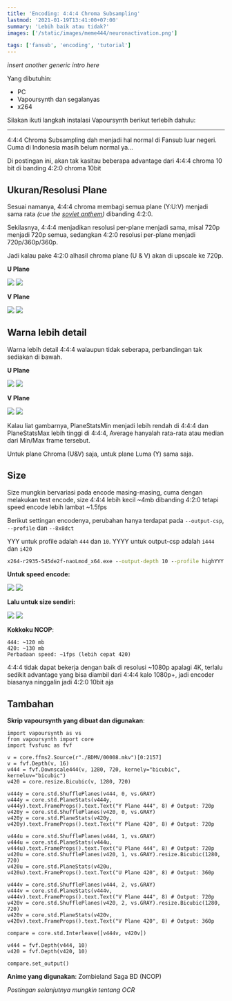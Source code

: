 ```yaml
---
title: 'Encoding: 4:4:4 Chroma Subsampling'
lastmod: '2021-01-19T13:41:00+07:00'
summary: 'Lebih baik atau tidak?'
images: ['/static/images/meme444/neuronactivation.png']

tags: ['fansub', 'encoding', 'tutorial']
---
```


_insert another generic intro here_

<!--more-->

Yang dibutuhin:

- PC
- Vapoursynth dan segalanyas
- x264

Silakan ikuti langkah instalasi Vapoursynth berikut terlebih dahulu:

<Gist id="6f8583c32a8f23e367688ebac0c9d0e0" />

---

4:4:4 Chroma Subsampling dah menjadi hal normal di Fansub luar negeri. Cuma di Indonesia masih belum normal ya...

Di postingan ini, akan tak kasitau beberapa advantage dari 4:4:4 chroma 10 bit di banding 4:2:0 chroma 10bit

## Ukuran/Resolusi Plane

Sesuai namanya, 4:4:4 chroma membagi semua plane (Y:U:V) menjadi sama rata _(cue the [soviet anthem](https://www.youtube.com/watch?v=U06jlgpMtQs))_ dibanding 4:2:0.

Sekilasnya, 4:4:4 menjadikan resolusi per-plane menjadi sama, misal 720p menjadi 720p semua, sedangkan 4:2:0 resolusi per-plane menjadi 720p/360p/360p.

Jadi kalau pake 4:2:0 alhasil chroma plane (U & V) akan di upscale ke 720p.

**U Plane**

<Image src="/static/images/meme444/u420-360p.png" caption="4:4:4 U Plane (720p)" />
<Image src="/static/images/meme444/u444-720p.png" caption="4:4:4 U Plane (720p)" />

**V Plane**

<Image src="/static/images/meme444/v420-360p.png" caption="4:4:4 V Plane (720p)" />
<Image src="/static/images/meme444/v444-720p.png" caption="4:4:4 V Plane (720p)" />

## Warna lebih detail

Warna lebih detail 4:4:4 walaupun tidak seberapa, perbandingan tak sediakan di bawah.

**U Plane**

<Image src="/static/images/meme444/u420-stats.png" caption="4:2:0 U Plane" />
<Image src="/static/images/meme444/u444-stats.png" caption="4:4:4 U Plane" />

**V Plane**

<Image src="/static/images/meme444/v420-stats.png" caption="4:2:0 V Plane" />
<Image src="/static/images/meme444/v444-stats.png" caption="4:4:4 V Plane" />

Kalau liat gambarnya, PlaneStatsMin menjadi lebih rendah di 4:4:4 dan PlaneStatsMax lebih tinggi di 4:4:4, Average hanyalah rata-rata atau median dari Min/Max frame tersebut.

Untuk plane Chroma (U&V) saja, untuk plane Luma (Y) sama saja.

## Size

Size mungkin bervariasi pada encode masing-masing, cuma dengan melakukan test encode, size 4:4:4 lebih kecil ~4mb dibanding 4:2:0 tetapi speed encode lebih lambat ~1.5fps

Berikut settingan encodenya, perubahan hanya terdapat pada `--output-csp`, `--profile` dan `--8x8dct`

YYY untuk profile adalah `444` dan `10`. YYYY untuk output-csp adalah `i444` dan `i420`

```bat:test-encode.bat
x264-r2935-545de2f-naoLmod_x64.exe --output-depth 10 --profile highYYY --level 5.0 --preset veryslow --subme 10 --me umh --tune animation --crf 18 --deblock -1:-1 --rc-lookahead 60 --keyint 250 --bframes 16 --ref 16 --qcomp 0.75 --aq-strength 0.85 --merange 32 --psy-rd 0.80:0.05 --output-csp YYYY --colormatrix bt709 --aq-mode 3 --chroma-qp-offset -5 --fade-compensate 0.80 --no-fast-pskip --output "premuxbd_%~n1.264" "%~n1%~x1"
```

**Untuk speed encode:**

<Image src="/static/images/meme444/444testcode.png" caption="4:2:0 Encode Speed" />
<Image src="/static/images/meme444/420testcode.png" caption="4:4:4 Encode Speed" />

**Lalu untuk size sendiri:**

<Image src="/static/images/meme444/444mediainfo.png" caption="4:2:0 File Size" />
<Image src="/static/images/meme444/420mediainfo.png" caption="4:4:4 File Size" />

**Kokkoku NCOP**:

```
444: ~120 mb
420: ~130 mb
Perbadaan speed: ~1fps (lebih cepat 420)
```

4:4:4 tidak dapat bekerja dengan baik di resolusi ~1080p apalagi 4K, terlalu sedikit advantage yang bisa diambil dari 4:4:4 kalo 1080p+, jadi encoder biasanya ninggalin jadi 4:2:0 10bit aja

## Tambahan

**Skrip vapoursynth yang dibuat dan digunakan**:

```py:zombieOP-4xx-10bit720p.vpy
import vapoursynth as vs
from vapoursynth import core
import fvsfunc as fvf

v = core.ffms2.Source(r"./BDMV/00008.mkv")[0:2157]
v = fvf.Depth(v, 16)
v444 = fvf.Downscale444(v, 1280, 720, kernely="bicubic", kerneluv="bicubic")
v420 = core.resize.Bicubic(v, 1280, 720)

v444y = core.std.ShufflePlanes(v444, 0, vs.GRAY)
v444y = core.std.PlaneStats(v444y, v444y).text.FrameProps().text.Text("Y Plane 444", 8) # Output: 720p
v420y = core.std.ShufflePlanes(v420, 0, vs.GRAY)
v420y = core.std.PlaneStats(v420y, v420y).text.FrameProps().text.Text("Y Plane 420", 8) # Output: 720p

v444u = core.std.ShufflePlanes(v444, 1, vs.GRAY)
v444u = core.std.PlaneStats(v444u, v444u).text.FrameProps().text.Text("U Plane 444", 8) # Output: 720p
v420u = core.std.ShufflePlanes(v420, 1, vs.GRAY).resize.Bicubic(1280, 720)
v420u = core.std.PlaneStats(v420u, v420u).text.FrameProps().text.Text("U Plane 420", 8) # Output: 360p

v444v = core.std.ShufflePlanes(v444, 2, vs.GRAY)
v444v = core.std.PlaneStats(v444v, v444v).text.FrameProps().text.Text("V Plane 444", 8) # Output: 720p
v420v = core.std.ShufflePlanes(v420, 2, vs.GRAY).resize.Bicubic(1280, 720)
v420v = core.std.PlaneStats(v420v, v420v).text.FrameProps().text.Text("V Plane 420", 8) # Output: 360p

compare = core.std.Interleave([v444v, v420v])

v444 = fvf.Depth(v444, 10)
v420 = fvf.Depth(v420, 10)

compare.set_output()
```

**Anime yang digunakan**: Zombieland Saga BD (NCOP)

_Postingan selanjutnya mungkin tentang OCR_
